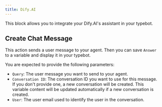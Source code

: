 ```yaml
---
title: Dify.AI
---
```


This block allows you to integrate your Dify.AI's assistant in your typebot.

## Create Chat Message

This action sends a user message to your agent. Then you can save `Answer` to a variable and display it in your typebot.

You are expected to provide the following parameters:

- `Query`: The user message you want to send to your agent.
- `Conversation ID`: The conversation ID you want to use for this message. If you don't provide one, a new conversation will be created. This variable content will be updated automatically if a new conversation is created.
- `User`: The user email used to identify the user in the conversation.
